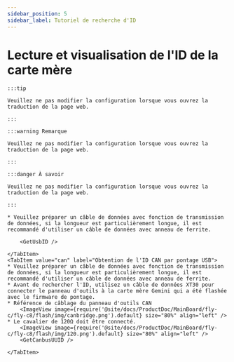 ```yaml
---
sidebar_position: 5
sidebar_label: Tutoriel de recherche d'ID
---
```










# Lecture et visualisation de l'ID de la carte mère

    :::tip

    Veuillez ne pas modifier la configuration lorsque vous ouvrez la traduction de la page web.

    :::

    :::warning Remarque

    Veuillez ne pas modifier la configuration lorsque vous ouvrez la traduction de la page web.

    :::

    :::danger À savoir

    Veuillez ne pas modifier la configuration lorsque vous ouvrez la traduction de la page web.

    :::

<Tabs>
    <TabItem value="usb" label="Obtention de l'ID USB" default>
        
    * Veuillez préparer un câble de données avec fonction de transmission de données, si la longueur est particulièrement longue, il est recommandé d'utiliser un câble de données avec anneau de ferrite.
    
        <GetUsbID />
        
    </TabItem>
    <TabItem value="can" label="Obtention de l'ID CAN par pontage USB">
    * Veuillez préparer un câble de données avec fonction de transmission de données, si la longueur est particulièrement longue, il est recommandé d'utiliser un câble de données avec anneau de ferrite.
    * Avant de rechercher l'ID, utilisez un câble de données XT30 pour connecter le panneau d'outils à la carte mère Gemini qui a été flashée avec le firmware de pontage.
    * Référence de câblage du panneau d'outils CAN
        <ImageView image={require('@site/docs/ProductDoc/MainBoard/fly-c/fly-c8/flash/img/canbridge.png').default} size="80%" align="left" /> 
    * Le cavalier de 120Ω doit être connecté.
        <ImageView image={require('@site/docs/ProductDoc/MainBoard/fly-c/fly-c8/flash/img/120.png').default} size="80%" align="left" /> 
        <GetCanbusUUID />

    </TabItem>
</Tabs>